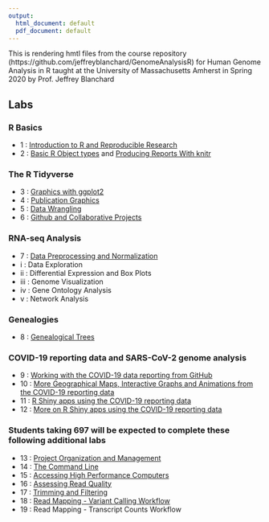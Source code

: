 ```yaml
---
output:
  html_document: default
  pdf_document: default
---
```


This is rendering hmtl files from the course repository  (https://github.com/jeffreyblanchard/GenomeAnalysisR) for Human Genome Analysis in R taught at the University of Massachusetts Amherst in Spring 2020 by Prof. Jeffrey Blanchard

## Labs

### R Basics

* 1 : [Introduction to R and Reproducible Research](Lab1_HuGen_2020.html)
* 2 : [Basic R Object types](Lab2_HuGen_2020.html) and [Producing Reports With knitr](Lab2B_HuGen_2020.html)

### The R Tidyverse

* 3 : [Graphics with ggplot2](Lab3_HuGen_2020.html)
* 4 : [Publication Graphics](Lab4_HuGen_2020.html)
* 5 : [Data Wrangling](Lab5_HuGen_2020.html)
* 6 : [Github and Collaborative Projects](Lab6_HuGen_2020.html)
  
### RNA-seq Analysis

* 7 : [Data Preprocessing and Normalization](Lab7_HuGen_2020.html)
* i : Data Exploration
* ii : Differential Expression and Box Plots
* iii : Genome Visualization
* iv : Gene Ontology Analysis
* v : Network Analysis

### Genealogies

* 8 : [Genealogical Trees](Lab8_HuGen_2020.html)

### COVID-19 reporting data and SARS-CoV-2 genome analysis

* 9 : [Working with the COVID-19 data reporting from GitHub](Lab9_HuGen_2020.html)
* 10 : [More Geographical Maps, Interactive Graphs and Animations from the COVID-19 reporting data](Lab10_HuGen_2020.html)
* 11 : [R Shiny apps using the COVID-19 reporting data](Lab11_HuGen_2020.html)
* 12 : [More on R Shiny apps using the COVID-19 reporting data](Lab12_HuGen_2020.html)

### Students taking 697 will be expected to complete these following additional labs

* 13 : [Project Organization and Management](https://datacarpentry.org/organization-genomics/01-tidiness/index.html)
* 14 : [The Command Line](LabA_697_command_line.html)
* 15 : [Accessing High Performance Computers](LabB_697_MGHPCC.html)
* 16 : [Assessing Read Quality](LabC_697_SNP_mapping.html)
* 17 : [Trimming and Filtering](LabC_697_SNP_mapping.html)
* 18 : [Read Mapping - Variant Calling Workflow](LabC_697_SNP_mapping.html)
* 19 : Read Mapping - Transcript Counts Workflow
